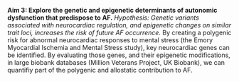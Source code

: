 **Aim 3: Explore the genetic and epigenetic determinants of autonomic dysfunction that predispose to AF.** 
*Hypothesis: Genetic variants associated with neurocardiac regulation, and epigenetic changes on similar trait loci, increases the risk of future AF occurrence.* 
By creating a polygenic risk for abnormal neurocardiac responses to mental stress (the Emory Myocardial Ischemia and Mental Stress study), key neurocardiac genes can be identified. 
By evaluating those genes, and their epigenetic modifications, in large biobank databases (Million Veterans Project, UK Biobank), we can quantifiy part of the polygenic and allostatic contribution to AF.

